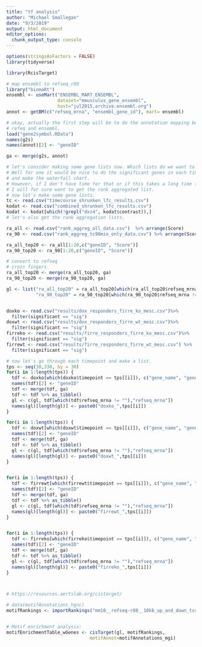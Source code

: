 ```yaml
---
title: "tf analysis"
author: "Michael Smallegan"
date: "9/3/2019"
output: html_document
editor_options: 
  chunk_output_type: console
---
```


```r
options(stringsAsFactors = FALSE)
library(tidyverse)

library(RcisTarget)
```

```r
# map ensembl to refseq_r80
library("biomaRt")
ensembl <- useMart("ENSEMBL_MART_ENSEMBL", 
                   dataset="mmusculus_gene_ensembl", 
                   host="jul2015.archive.ensembl.org")
annot <- getBM(c("refseq_mrna", "ensembl_gene_id"), mart= ensembl)
```


```r
# okay, actually the first step will be to do the annotation mapping between 
# refeq and ensembl.
load("gene2symbol.RData")
names(g2s)
names(annot)[2] <- "geneID"

ga <- merge(g2s, annot)
```



```r
# let's consider making some gene lists now. Which lists do we want to check on?
# Well for one it would be nice to do the significant genes in each timepoint 
# and make the waterfall chart.
# However, if I don't have time for that or if this takes a long time to run than 
# I will for sure want to get the rank aggregated list. 
# now let's make some gene lists. 
tc <- read.csv("timecourse_shrunken_lfc_results.csv")
kodat <- read.csv("combined_shrunken_lfc_results.csv")
kodat <- kodat[which(!grepl("dxz4", kodat$contrast)),]
# let's also get the rank aggregation lists.

ra_all <- read.csv("rank_aggreg_all_data.csv")  %>% arrange(Score)
ra_90 <- read.csv("rank_aggreg_tc90min_only_data.csv") %>% arrange(Score)

ra_all_top20 <- ra_all[1:20,c("geneID", "Score")]
ra_90_top20 <- ra_90[1:20,c("geneID", "Score")]

# convert to refseq
# cross fingers
ra_all_top20 <- merge(ra_all_top20, ga)
ra_90_top20 <- merge(ra_90_top20, ga)

gl <- list("ra_all_top20" = ra_all_top20[which(ra_all_top20$refseq_mrna != ""),"refseq_mrna"],
           "ra_90_top20" = ra_90_top20[which(ra_90_top20$refseq_mrna != ""),"refseq_mrna"])


doxko <- read.csv("results/dox_responders_firre_ko_mesc.csv")%>%
  filter(significant == "sig")
doxwt <- read.csv("results/dox_responders_firre_wt_mesc.csv")%>%
  filter(significant == "sig")
firreko <- read.csv("results/firre_responders_firre_ko_mesc.csv")%>%
  filter(significant == "sig")
firrewt <- read.csv("results/firre_responders_firre_wt_mesc.csv") %>%
  filter(significant == "sig")

# now let's go through each timepoint and make a list. 
tps <- seq(30,330, by = 30)
for(i in 1:length(tps)) {
  tdf <- doxko[which(doxko$timepoint == tps[[i]]), c("gene_name", "gene_id")]
  names(tdf)[2] <- "geneID"
  tdf <- merge(tdf, ga)
  tdf <- tdf %>% as_tibble()
  gl <- c(gl, tdf[which(tdf$refseq_mrna != ""),"refseq_mrna"])
  names(gl)[length(gl)] <- paste0("doxko_",tps[[i]])
}

for(i in 1:length(tps)) {
  tdf <- doxwt[which(doxwt$timepoint == tps[[i]]), c("gene_name", "gene_id")]
  names(tdf)[2] <- "geneID"
  tdf <- merge(tdf, ga)
  tdf <- tdf %>% as_tibble()
  gl <- c(gl, tdf[which(tdf$refseq_mrna != ""),"refseq_mrna"])
  names(gl)[length(gl)] <- paste0("doxwt_",tps[[i]])
}


for(i in 1:length(tps)) {
  tdf <- firrewt[which(firrewt$timepoint == tps[[i]]), c("gene_name", "gene_id")]
  names(tdf)[2] <- "geneID"
  tdf <- merge(tdf, ga)
  tdf <- tdf %>% as_tibble()
  gl <- c(gl, tdf[which(tdf$refseq_mrna != ""),"refseq_mrna"])
  names(gl)[length(gl)] <- paste0("firrewt_",tps[[i]])
}


for(i in 1:length(tps)) {
  tdf <- firreko[which(firreko$timepoint == tps[[i]]), c("gene_name", "gene_id")]
  names(tdf)[2] <- "geneID"
  tdf <- merge(tdf, ga)
  tdf <- tdf %>% as_tibble()
  gl <- c(gl, tdf[which(tdf$refseq_mrna != ""),"refseq_mrna"])
  names(gl)[length(gl)] <- paste0("firreko_",tps[[i]])
}



# https://resources.aertslab.org/cistarget/

```


```r

# data(motifAnnotations_hgnc)
motifRankings <- importRankings("mm10__refseq-r80__10kb_up_and_down_tss.mc9nr.feather")


# Motif enrichment analysis:
motifEnrichmentTable_wGenes <- cisTarget(gl, motifRankings,
                               motifAnnot=motifAnnotations_mgi)
```


